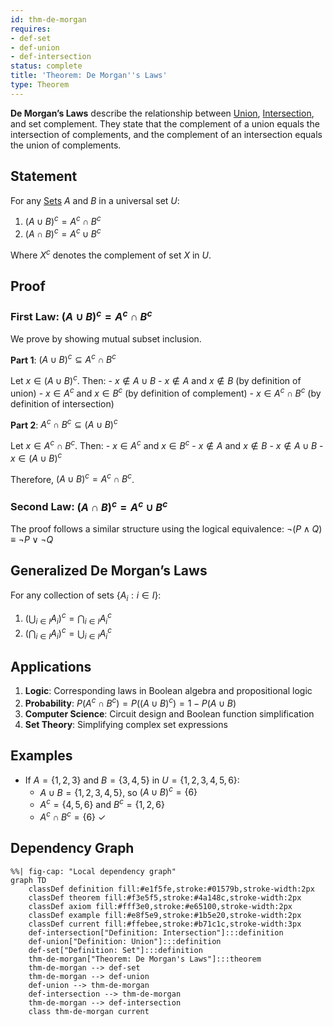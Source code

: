 ```yaml
---
id: thm-de-morgan
requires:
- def-set
- def-union
- def-intersection
status: complete
title: 'Theorem: De Morgan''s Laws'
type: Theorem
---
```


**De Morgan's Laws** describe the relationship between [Union](def-union.qmd), [Intersection](def-intersection.qmd), and set complement. They state that the complement of a union equals the intersection of complements, and the complement of an intersection equals the union of complements.

## Statement

For any [Sets](def-set.qmd) $A$ and $B$ in a universal set $U$:

1. $(A \cup B)^c = A^c \cap B^c$
2. $(A \cap B)^c = A^c \cup B^c$

Where $X^c$ denotes the complement of set $X$ in $U$.

## Proof

### First Law: $(A \cup B)^c = A^c \cap B^c$

We prove by showing mutual subset inclusion.

**Part 1**: $(A \cup B)^c \subseteq A^c \cap B^c$

Let $x \in (A \cup B)^c$. Then:
- $x \notin A \cup B$
- $x \notin A$ and $x \notin B$ (by definition of union)
- $x \in A^c$ and $x \in B^c$ (by definition of complement)
- $x \in A^c \cap B^c$ (by definition of intersection)

**Part 2**: $A^c \cap B^c \subseteq (A \cup B)^c$

Let $x \in A^c \cap B^c$. Then:
- $x \in A^c$ and $x \in B^c$
- $x \notin A$ and $x \notin B$
- $x \notin A \cup B$
- $x \in (A \cup B)^c$

Therefore, $(A \cup B)^c = A^c \cap B^c$.

### Second Law: $(A \cap B)^c = A^c \cup B^c$

The proof follows a similar structure using the logical equivalence:
$\neg(P \land Q) \equiv \neg P \lor \neg Q$

## Generalized De Morgan's Laws

For any collection of sets $\{A_i : i \in I\}$:

1. $\left(\bigcup_{i \in I} A_i\right)^c = \bigcap_{i \in I} A_i^c$
2. $\left(\bigcap_{i \in I} A_i\right)^c = \bigcup_{i \in I} A_i^c$

## Applications

1. **Logic**: Corresponding laws in Boolean algebra and propositional logic
2. **Probability**: $P(A^c \cap B^c) = P((A \cup B)^c) = 1 - P(A \cup B)$
3. **Computer Science**: Circuit design and Boolean function simplification
4. **Set Theory**: Simplifying complex set expressions

## Examples

- If $A = \{1, 2, 3\}$ and $B = \{3, 4, 5\}$ in $U = \{1, 2, 3, 4, 5, 6\}$:
  - $A \cup B = \{1, 2, 3, 4, 5\}$, so $(A \cup B)^c = \{6\}$
  - $A^c = \{4, 5, 6\}$ and $B^c = \{1, 2, 6\}$
  - $A^c \cap B^c = \{6\}$ ✓

## Dependency Graph

```mermaid
%%| fig-cap: "Local dependency graph"
graph TD
    classDef definition fill:#e1f5fe,stroke:#01579b,stroke-width:2px
    classDef theorem fill:#f3e5f5,stroke:#4a148c,stroke-width:2px
    classDef axiom fill:#fff3e0,stroke:#e65100,stroke-width:2px
    classDef example fill:#e8f5e9,stroke:#1b5e20,stroke-width:2px
    classDef current fill:#ffebee,stroke:#b71c1c,stroke-width:3px
    def-intersection["Definition: Intersection"]:::definition
    def-union["Definition: Union"]:::definition
    def-set["Definition: Set"]:::definition
    thm-de-morgan["Theorem: De Morgan's Laws"]:::theorem
    thm-de-morgan --> def-set
    thm-de-morgan --> def-union
    def-union --> thm-de-morgan
    def-intersection --> thm-de-morgan
    thm-de-morgan --> def-intersection
    class thm-de-morgan current
```
